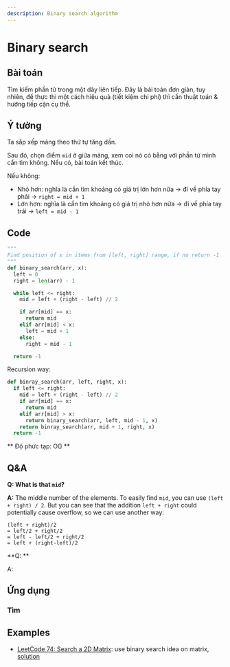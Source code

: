 ```yaml
---
description: Binary search algorithm
---
```


# Binary search

## Bài toán

Tìm kiếm phần tử trong một dãy liên tiếp. Đây là bài toán đơn giản, tuy nhiên, để thực thi một cách hiệu quả (tiết kiệm chi phí) thì cần thuật toán & hướng tiếp cận cụ thể.

## Ý tưởng

Ta sắp xếp mảng theo thứ tự tăng dần.

Sau đó, chọn điểm `mid` ở giữa mảng, xem coi nó có bằng với phần tử mình cần tìm không. Nếu có, bài toán kết thúc.

Nếu không:
- Nhỏ hơn: nghĩa là cần tìm khoảng có giá trị lớn hơn nữa -> đi về phía tay phải -> `right = mid + 1`
- Lớn hơn: nghĩa là cần tìm khoảng có giá trị nhỏ hơn nữa -> đi về phía tay trái -> `left = mid - 1`

## Code

```python
"""
Find position of x in items from [left, right] range, if no return -1
"""
def binary_search(arr, x):
  left = 0
  right = len(arr) - 1

  while left <= right:
    mid = left + (right - left) // 2

    if arr[mid] == x:
      return mid
    elif arr[mid] < x:
      left = mid + 1
    else:
      right = mid - 1

  return -1
```

Recursion way:

```python
def binray_search(arr, left, right, x):
  if left <= right:
    mid = left + (right - left) // 2
    if arr[mid] == x:
      return mid
    elif arr[mid] > x:
      return binary_search(arr, left, mid - 1, x)
    return binray_search(arr, mid + 1, right, x)
  return -1
```

** Độ phức tạp: O() **


## Q&A

**Q: What is that `mid`?**

**A:** The middle number of the elements. To easily find `mid`, you can use `(left + right) / 2`.
But you can see that the addition `left + right` could potentially cause overflow, so we can use another way:
```
(left + right)/2
= left/2 + right/2
= left - left/2 + right/2
= left + (right-left)/2
```

**Q: **

A:


## Ứng dụng

### Tìm


## Examples
- [LeetCode 74: Search a 2D Matrix](https://leetcode.com/problems/search-a-2d-matrix): use binary search idea on matrix, [solution](https://github.com/tu-learnspace/algorithms/blob/main/12-Binary-Search/LC-74-Search-a-2D-Matrix.py)
